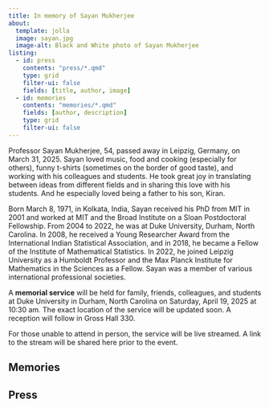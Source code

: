 ```yaml
---
title: In memory of Sayan Mukherjee
about:
  template: jolla
  image: sayan.jpg
  image-alt: Black and White photo of Sayan Mukherjee
listing: 
  - id: press
    contents: "press/*.qmd"
    type: grid
    filter-ui: false
    fields: [title, author, image]
  - id: memories
    contents: "memories/*.qmd"
    fields: [author, description]
    type: grid
    filter-ui: false
---
```


Professor Sayan Mukherjee, 54, passed away in Leipzig, Germany, on March 31, 2025. Sayan loved music, food and cooking (especially for others), funny t-shirts (sometimes on the border of good taste), and working with his colleagues and students. He took great joy in translating between ideas from different fields and in sharing this love with his students. And he especially loved being a father to his son, Kiran.

Born March 8, 1971, in Kolkata, India, Sayan received his PhD from MIT in 2001 and worked at MIT and the Broad Institute on a Sloan Postdoctoral Fellowship. From 2004 to 2022, he was at Duke University, Durham, North Carolina. In 2008, he received a Young Researcher Award from the International Indian Statistical Association, and in 2018, he became a Fellow of the Institute of Mathematical Statistics. In 2022, he joined Leipzig University as a Humboldt Professor and the Max Planck Institute for Mathematics in the Sciences as a Fellow. Sayan was a member of various international professional societies.

A **memorial service** will be held for family, friends, colleagues, and students at Duke University in Durham, North Carolina on Saturday, April 19, 2025 at 10:30 am. The exact location of the service will be updated soon. A reception will follow in Gross Hall 330.

For those unable to attend in person, the service will be live streamed. A link to the stream will be shared here prior to the event.

## Memories

:::{#memories}
:::

## Press

:::{#press}
:::
